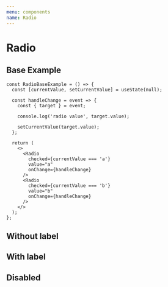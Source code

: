 ```yaml
---
menu: components
name: Radio
---
```



# Radio

<Props of={Radio} />

## Base Example

```
const RadioBaseExample = () => {
  const [currentValue, setCurrentValue] = useState(null);

  const handleChange = event => {
    const { target } = event;

    console.log('radio value', target.value);

    setCurrentValue(target.value);
  };

  return (
    <>
      <Radio
        checked={currentValue === 'a'}
        value="a"
        onChange={handleChange}
      />
      <Radio
        checked={currentValue === 'b'}
        value="b"
        onChange={handleChange}
      />
    </>
  );
};
```

## Without label

<Playground>
  <RadioBaseExample />
</Playground>

## With label

<Playground>
  <RadioExtendedExample label="end label radio" />
  <RadioExtendedExample label="start label radio" labelPlacement="start" />
  <RadioExtendedExample label="top label radio" labelPlacement="top" />
  <RadioExtendedExample label="top label radio" labelPlacement="bottom" />
</Playground>

## Disabled

<Playground>
  <RadioExtendedExample disabled label="disabled radio" />
  <RadioExtendedExample disabled checked={false} label="disabled radio" />
</Playground>
